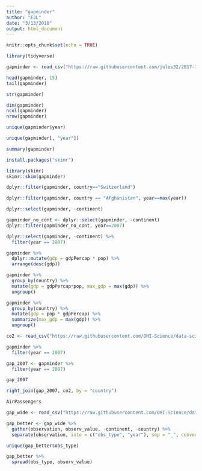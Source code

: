 ```yaml
---
title: "gapminder"
author: "EJL"
date: "3/13/2018"
output: html_document
---
```


```r
knitr::opts_chunk$set(echo = TRUE)
```

```r
library(tidyverse)
```

```r
gapminder <- read_csv("https://raw.githubusercontent.com/jules32/2017-11-30-MBARI/gh-pages/data/gapminder.csv")
```

```r
head(gapminder, 15)
tail(gapminder)
```

```r
str(gapminder)
```

```r
dim(gapminder)
ncol(gapminder)
nrow(gapminder)
```

```r
unique(gapminder$year)
```

```r
unique(gapminder[, "year"])
```

```r
summary(gapminder)
```

```r
install.packages("skimr")
```

```r
library(skimr)
skimr::skim(gapminder)
```

```r
dplyr::filter(gapminder, country=="Switzerland")
```

```r
dplyr::filter(gapminder, country == "Afghanistan", year==max(year))
```


```r
dplyr::select(gapminder, -continent)
```

```r
gapminder_no_cont <- dplyr::select(gapminder, -continent)
dplyr::filter(gapminder_no_cont, year==2007)
```

```r
dplyr::select(gapminder, -continent) %>% 
  filter(year == 2007)

```

```r
gapminder %>% 
  dplyr::mutate(gdp = gdpPercap * pop) %>%
  arrange(desc(gdp))
```

```r
gapminder %>% 
  group_by(country) %>%
  mutate(gdp = gdpPercap*pop, max_gdp = max(gdp)) %>%
  ungroup()
```

```r
gapminder %>%
  group_by(country) %>%
  mutate(gdp = pop * gdpPercap) %>%
  summarize(max_gdp = max(gdp)) %>%
  ungroup()
```

```r
co2 <- read_csv("https://raw.githubusercontent.com/OHI-Science/data-science-training/master/data/co2.csv")
```

```r
gapminder %>%
  filter(year == 2007)

gap_2007 <- gapminder %>%
  filter(year == 2007) 
```

```r
gap_2007
```
```r
right_join(gap_2007, co2, by = "country")
```

```r
AirPassengers
```
```r
gap_wide <- read_csv("https://raw.githubusercontent.com/OHI-Science/data-science-training/master/data/gapminder_wide.csv")
```

```r
gap_better <- gap_wide %>% 
  gather(observation, observ_value, -continent, -country) %>%
  separate(observation, into = c("obs_type", "year"), sep = "_", convert = TRUE)

unique(gap_better$obs_type)
```

```r
gap_better %>%
  spread(obs_type, observ_value)
```

   
   
   
   
   
   
   
   
   
   
   
   
   
   
   
   
   
   
   
   
   
   







